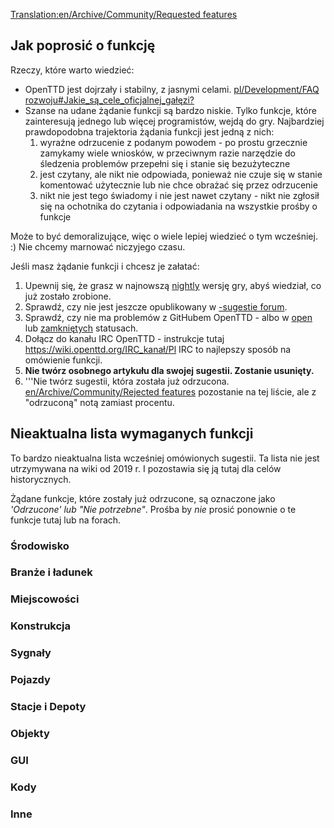 [[Translation:en/Archive/Community/Requested features]]
 <!--{{outdated}}-->{{pl/Nieaktualizowane}}




==Jak poprosić o funkcję==

Rzeczy, które warto wiedzieć:

* OpenTTD jest dojrzały i stabilny, z jasnymi celami. [[pl/Development/FAQ rozwoju#Jakie_są_cele_oficjalnej_gałęzi?]]
* Szanse na udane żądanie funkcji są bardzo niskie. Tylko funkcje, które zainteresują jednego lub więcej programistów, wejdą do gry. Najbardziej prawdopodobna trajektoria żądania funkcji jest jedną z nich:
*# wyraźne odrzucenie z podanym powodem - po prostu grzecznie zamykamy wiele wniosków, w przeciwnym razie narzędzie do śledzenia problemów przepełni się i stanie się bezużyteczne
*# jest czytany, ale nikt nie odpowiada, ponieważ nie czuje się w stanie komentować użytecznie lub nie chce obrażać się przez odrzucenie
*# nikt nie jest tego świadomy i nie jest nawet czytany - nikt nie zgłosił się na ochotnika do czytania i odpowiadania na wszystkie prośby o funkcje

Może to być demoralizujące, więc o wiele lepiej wiedzieć o tym wcześniej. :) Nie chcemy marnować niczyjego czasu.

Jeśli masz żądanie funkcji i chcesz je załatać:
#Upewnij się, że grasz w najnowszą [[pl/Archive/Community/Wersje nightly|nightly]] wersję gry, abyś wiedział, co już zostało zrobione.
#Sprawdź, czy nie jest jeszcze opublikowany w [http://www.tt-forums.net/viewforum.php?f=32 -sugestie forum].
#Sprawdź, czy nie ma problemów z GitHubem OpenTTD - albo w [https://github.com/OpenTTD/OpenTTD/issues open] lub [https://github.com/OpenTTD/OpenTTD/issues?q=is%3Aissue+is%3Aclosed zamkniętych] statusach.
#Dołącz do kanału IRC OpenTTD - instrukcje tutaj https://wiki.openttd.org/IRC_kanał/Pl IRC to najlepszy sposób na omówienie funkcji.
#'''Nie twórz osobnego artykułu dla swojej sugestii. Zostanie usunięty.'''
#'''Nie twórz sugestii, która została już odrzucona. [[en/Archive/Community/Rejected features]] pozostanie na tej liście, ale z "odrzuconą" notą zamiast procentu.

==Nieaktualna lista wymaganych funkcji==

To bardzo nieaktualna lista wcześniej omówionych sugestii. Ta lista nie jest utrzymywana na wiki od 2019 r. I pozostawia się ją tutaj dla celów historycznych.

Żądane funkcje, które zostały już odrzucone, są oznaczone jako '''Odrzucone'  lub  "Nie potrzebne"''. Prośba by ''nie'' prosić ponownie o te funkcje tutaj lub na forach. 

===Środowisko===
{{en/Rf header}}
{{en/Rf|All Climates World|not needed|36764|Rejected}}
{{en/Rf|Remove Trees|90%|49326|Latest version of patch is r20180}}
{{en/Rf|Trees growth reduced|90%|45502|Latest version of patch is r20180}}
{{en/Rf|Create Realistic Heightmap|50%|33956|Latest version of patch is r13922}}
{{en/Rf|[[pl/Community/NewGRF/Cykl Dzień/Wieczór|Day/Night Cycle]]|not needed|36929|Use [[pl/Manual/NewGRF|NewGRFs]]}}
{{en/Rf|Grass on unused tracks|not needed|32285|Rejected}}
{{en/Rf|Higher mountains in map|100%|40844|In trunk since r27010}}
{{en/Rf|Improved Timetable Management|75%|39276|Latest version of patch is r17628}}
{{en/Rf|Increase terraforming cost|not needed|8252|Use [[pl/Manual/NewGRF|NewGRFs]]}}
{{en/Rf|Larger map sizes|100%|33137|4096x4096 in trunk since r26319, even larger maps are rejected}}
{{en/Rf|More Map Settings (MMS)|50%|39899|Latest version of patch is r14439}}
{{en/Rf|New Title Screen|100%|42044|Title screen is occasionally changed when releasing a new version}}
{{en/Rf|Seasons|not needed|15487|NewGRF variable snowline supported since r9371}}
{{en/Rf|Snow in temperate climate|not needed|24574|Rejected}}
{{en/Rf|Tracking Viewport|75%|43473|Latest version of patch is r20082}}
{{en/Rf|Underwater levels|50%|31576|Visible or not, Latest version of patch is r11127}}
{{en/Rf|Weather|not needed|24574|Rejected}}
{{en/Rf footer}}

===Branże i ładunek===
{{en/Rf header}}
{{en/Rf|Changes to the Original Industries|not needed|37049|Use [[pl/Manual/NewGRF|NewGRFs]]}}
{{en/Rf|Industry budgets|not needed|30898|Rejected}}
{{en/Rf|New Industry Closures|not needed|36653|Use [[pl/Manual/NewGRF|NewGRFs]]}}
{{en/Rf|[[pl/Manual/Dystrybucja ładunku|Passenger and cargo distribution]]|100%|41992|Cargodest is dead.  Cargodist in trunk since r25361}}
{{en/Rf footer}}

===Miejscowości===
{{en/Rf header}}
{{en/Rf|Colour Town Ratings|75%|42598|Indicate Town Rating with colour in Title, latest version of patch is r18684}}
{{en/Rf|Limit town growth|50%|32083|Latest version of patch is r9894 (old!)}}
{{en/Rf|Maximum Town Size|75%|35219|Very similar to patch above, latest version of patch is r15815}}
{{en/Rf|Minimum Town Distance|75%|33625|Latest version of patch is r18656}}
{{en/Rf|New Town Grid|50%|40922|Latest version of patch is r15096}}
{{en/Rf footer}}

===Konstrukcja===
{{en/Rf header}}
{{en/Rf|Better statue placement|100%|49413| In trunk! r19206}}
{{en/Rf|Copy and paste|10%|41259|Rejected only in its current form, latest version of patch is r22255}}
{{en/Rf|[[en/Archive/Community/Custom Bridgeheads]]|not needed|20211|Rejected}}
{{en/Rf|Diagonal clearing and leveling|100%|19311| In trunk since r21500}}
{{en/Rf|Diagonal level crossings|50%|26584|4=Also see [http://www.tt-forums.net/viewtopic.php?t=26385 TTDPatch suggestion], latest version of patch is r5911 (V. old!)}}
{{en/Rf|Diagonal roads, tunnels, bridges|0%|7104|}}
{{en/Rf|Enhanced tunnels|not needed|36661|Rejected}}
{{en/Rf|Limit flattening to sea level|not needed|32295|4=Rejected}}
{{en/Rf|Minimise autosignal gaps|100%|35443|In trunk since r24129}}
{{en/Rf|Bridges between any land level|not needed|43188|Rejected}}
{{en/Rf|Non-instant construction|not needed|32301|Rejected}}
{{en/Rf|Purchase land faster|75%|29495|Drag a box, latest version of patch is r19990}}
{{en/Rf|Realistic Level Crossing|not needed|39830|Use [[pl/Manual/Sygnalizacja#Sygnały trasy|Path Signals]]}}
{{en/Rf|[[en/Shared Tracks]]|75%|34292|Latest version of patch is r12346.}}
{{en/Rf|[[en/HackaLittleBit/Under Water Tunnels|Underwater tunnels]]|75%|41775|Latest version of patch is r19518}}
{{en/Rf|Undo feature|not needed|38377|Rejected.}}
{{en/Rf|Close adjacent level crossings|50%|46091|Latest version of patch is r18359}}
{{en/Rf footer}}

===Sygnały===
{{en/Rf header}}
{{en/Rf|Long Reserve PBS Signal|not needed|42675|Rejected}}
{{en/Rf|Priority Path Signal (PPS)|not needed|40393|Rejected}}
{{en/Rf|Route markers|not needed|30118|Rejected}}
{{en/Rf|[[en/HackaLittleBit/Tunnel Signals|Signals in tunnels and on bridges]]|75%|41260|Latest version of patch is r24024}}
{{en/Rf|Traffic Lights|not needed|36261|Rejected}}
{{en/Rf|Multi-Aspect Signals (MAS)|not needed|45304|Rejected}}
{{en/Rf|Signal Extensions (SignalEx)|75%|45208|General support for complex signal extension (i.e., programmable). Latest version of patch is r17618}}
{{en/Rf footer}}

===Pojazdy===
{{en/Rf header}}
{{en/Rf|More diesel smoke|100%|19896|In trunk since r20376}}
{{en/Rf|Adjustable plane crash probability|not needed|32202|Rejected - use the cheat if necessary)}}
{{en/Rf|Disable Train Reverse when waiting for too long|100%|40024|In trunk since r21962 (See also [[en/Community/Disable Train Reversing]])}}
{{en/Rf|Easy conversion for different rail types|not needed|31622|Rejected}}
{{en/Rf|Improved Breakdowns|75%|39518|Last version of patch is r19152}}
{{en/Rf|Plane landing queues|75%|15502|Last version of the patch is r17510}}
{{en/Rf|Ship Distance|50%|42758|Stop ships from going on top of each other, last version of patch is r16018}}
{{en/Rf footer}}

===Stacje i Depoty===
{{en/Rf header}}
{{en/Rf|Airports built by parts|0%|29914|4=Look at [http://www.tt-forums.net/viewtopic.php?t=45654 NewGRF Airports] as well}}
{{en/Rf|City owned airports|0%|20093|}}
{{en/Rf|Close Airports|100%|33418|In trunk since r24127}}
{{en/Rf|Display station coverage|0%|32363|}}
{{en/Rf|Multi-track railway stations divided into platforms for improved vehicle ordering|not needed|46505|Rejected}}
{{en/Rf|Drive through depots|not needed|42312|Rejected}}
{{en/Rf|Infrastructure Sharing|75%|42254|}}
{{en/Rf|Long train depots|not needed|34574|4=Use NewGRF [https://www.tt-forums.net/viewtopic.php?p=1191359#p1191359 Example]}}
{{en/Rf|RV (Road Vehicle) Waypoints|not needed|33179|Rejected - one can use "go via" orders on drive through road stops instead since r12689}}
{{en/Rf|Sloped Stations|50%|41433|}}
{{en/Rf|Stations on bridges|not needed|40606|Rejected}}
{{en/Rf|Trains through non-stop stations / Whistle boards|not needed|38015|Rejected}}
{{en/Rf|Upgrade airports|90%|35867|4=Also see [http://www.tt-forums.net/viewtopic.php?t=28962 Replace Airport] thread}}
{{en/Rf footer}}

===Objekty===
{{en/Rf header}}
{{en/Rf|Completely shore|90%|34401|}}
{{en/Rf|NewObjects|100%|49783|Implemented in r20673}}
{{en/Rf footer}}

===GUI===
{{en/Rf header}}
{{en/Rf|OpenTTD GUI Re-arrangement|50%|3826|Project Page: http://dev.openttdcoop.org/projects/openttd-gui}}
{{en/Rf|Advanced expenses column|10%|31455|}}
{{en/Rf|Better graphs|75%|31984|}}
{{en/Rf|Clean up patch options|10%|32191|}}
{{en/Rf|Configurable hotkeys|100%|38343|In trunk since r20055 and related commits}}
{{en/Rf|[[en/Archive/Community/Font selection GUI]]|75%|29766|}}
{{en/Rf|Improvement for GUI toolbar|0%|40843|}}
{{en/Rf|Longer history of finances|not needed|21079|Rejected}}
{{en/Rf|Multiplayer server list filtering|90%|43160|Latest version of patch is r22449.}}
{{en/Rf|New Chat Window|50%|40927|}}
{{en/Rf|New Station Building GUI|50%|41222|}}
{{en/Rf|New Station GUI|50%|40419|}}
{{en/Rf|NewGRF GUI Window 2|50%|35001|}}
{{en/Rf|Toggle Terrain on Minimap|100%|42257|In trunk since r18665}}
{{en/Rf footer}}

===Kody===
{{en/Rf header}}
{{en/Rf|Local authority doesn't reject you|90%|30807|}}
{{en/Rf footer}}

===Inne===
{{en/Rf header}}
{{en/Rf|Leasing|not needed|49389|Rejected}}
{{en/Rf|Adjustable day length|50%|42432}}
{{en/Rf|Alphabetized openttd.cfg|50%|32164|}}
{{en/Rf|Auto-download NewGrfs|not needed|32764|Use centralised [[pl/Archive/Community/Serwis Dodatków|Content Service]] (BaNaNaS) instead.}}
{{en/Rf|Better save game naming convention|10%|32308}}
{{en/Rf|Built-in goals|not needed|43698|Use GameScript}}
{{en/Rf|Code optimizations|50%|32319|4=Train collision detection is slow. Also see [http://www.tt-forums.net/viewtopic.php?t=27925 here] (in trunk since r10111) and [http://www.tt-forums.net/viewtopic.php?p=594775#594775 here]}}
{{en/Rf|Competitive Play|not needed|42572|Use GameScript}}
{{en/Rf|Draw on Map|not needed|42784|Rejected}}
{{en/Rf|Improved Loans|not needed|36184|Rejected}}
{{en/Rf|Load/Save Company Info|50%|40457|Save information about companies and load it back}}
{{en/Rf|More Conditional Orders|50%|38317|Latest version of patch is r27962 from 11th Jan 2018}}
{{en/Rf|Multicore support|rejected|37064|}}
{{en/Rf|New Sound Mixer|75%|37448|orudge}}
{{en/Rf|OpenGL Blitter|50%|38151|}}
{{en/Rf|[Real stock market]|not needed|69780|Rejected}}
{{en/Rf|Station/track templates|not needed|25037|Rejected}}
{{en/Rf footer}}